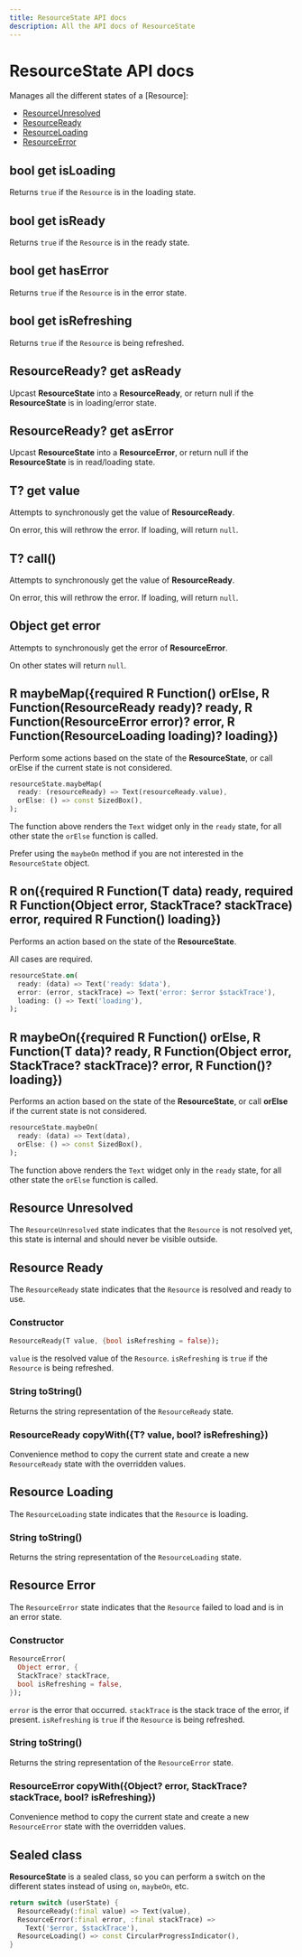 ```yaml
---
title: ResourceState API docs
description: All the API docs of ResourceState
---
```


# ResourceState API docs

Manages all the different states of a [Resource]:
 - [ResourceUnresolved](#resource-unresolved)
 - [ResourceReady](#resource-ready)
 - [ResourceLoading](#resource-loading)
 - [ResourceError](#resource-error)

## bool get isLoading

Returns `true` if the `Resource` is in the loading state.

## bool get isReady

Returns `true` if the `Resource` is in the ready state.

## bool get hasError

Returns `true` if the `Resource` is in the error state.

## bool get isRefreshing

Returns `true` if the `Resource` is being refreshed.

## ResourceReady<T>? get asReady

Upcast __ResourceState__ into a __ResourceReady__, or return null if the __ResourceState__ is in loading/error state.

## ResourceReady<T>? get asError

Upcast __ResourceState__ into a __ResourceError__, or return null if the __ResourceState__ is in read/loading state.

## T? get value

Attempts to synchronously get the value of __ResourceReady__.

On error, this will rethrow the error.
If loading, will return `null`.

## T? call()

Attempts to synchronously get the value of __ResourceReady__.

On error, this will rethrow the error.
If loading, will return `null`.

## Object get error

Attempts to synchronously get the error of __ResourceError__.

On other states will return `null`.

## R maybeMap<R>({required R Function() orElse, R Function(ResourceReady<T> ready)? ready, R Function(ResourceError<T> error)? error, R Function(ResourceLoading<T> loading)? loading})

Perform some actions based on the state of the __ResourceState__, or call orElse if the current state is not considered.

```dart
resourceState.maybeMap(
  ready: (resourceReady) => Text(resourceReady.value),
  orElse: () => const SizedBox(),
);
```

The function above renders the `Text` widget only in the `ready` state, for all other state the `orElse` function is called.

Prefer using the `maybeOn` method if you are not interested in the `ResourceState` object.

## R on<R>({required R Function(T data) ready, required R Function(Object error, StackTrace? stackTrace) error, required R Function() loading})

Performs an action based on the state of the __ResourceState__.

All cases are required.

```dart
resourceState.on(
  ready: (data) => Text('ready: $data'),
  error: (error, stackTrace) => Text('error: $error $stackTrace'),
  loading: () => Text('loading'),
);
```

## R maybeOn<R>({required R Function() orElse, R Function(T data)? ready, R Function(Object error, StackTrace? stackTrace)? error, R Function()? loading})

Performs an action based on the state of the __ResourceState__, or call __orElse__ if the current state is not considered.

```dart
resourceState.maybeOn(
  ready: (data) => Text(data),
  orElse: () => const SizedBox(),
);
```

The function above renders the `Text` widget only in the `ready` state, for all other state the `orElse` function is called.

## Resource Unresolved

The `ResourceUnresolved` state indicates that the `Resource` is not resolved yet, this state is internal and should never be visible outside.

## Resource Ready

The `ResourceReady` state indicates that the `Resource` is resolved and ready to use.

### Constructor

```dart
ResourceReady(T value, {bool isRefreshing = false});
```

`value` is the resolved value of the `Resource`.
`isRefreshing` is `true` if the `Resource` is being refreshed.

### String toString()

Returns the string representation of the `ResourceReady` state.

### ResourceReady<T> copyWith({T? value, bool? isRefreshing})

Convenience method to copy the current state and create a new `ResourceReady` state with the overridden values.

## Resource Loading

The `ResourceLoading` state indicates that the `Resource` is loading.

### String toString()

Returns the string representation of the `ResourceLoading` state.

## Resource Error

The `ResourceError` state indicates that the `Resource` failed to load and is in an error state.

### Constructor

```dart
ResourceError(
  Object error, {
  StackTrace? stackTrace,
  bool isRefreshing = false,
});
```

`error` is the error that occurred.
`stackTrace` is the stack trace of the error, if present.
`isRefreshing` is `true` if the `Resource` is being refreshed.

### String toString()

Returns the string representation of the `ResourceError` state.

### ResourceError<T> copyWith({Object? error, StackTrace? stackTrace, bool? isRefreshing})

Convenience method to copy the current state and create a new `ResourceError` state with the overridden values.

## Sealed class

__ResourceState__ is a sealed class, so you can perform a switch on the different states instead of using `on`, `maybeOn`, etc.

```dart
return switch (userState) {
  ResourceReady(:final value) => Text(value),
  ResourceError(:final error, :final stackTrace) =>
    Text('$error, $stackTrace'),
  ResourceLoading() => const CircularProgressIndicator(),
}
```
